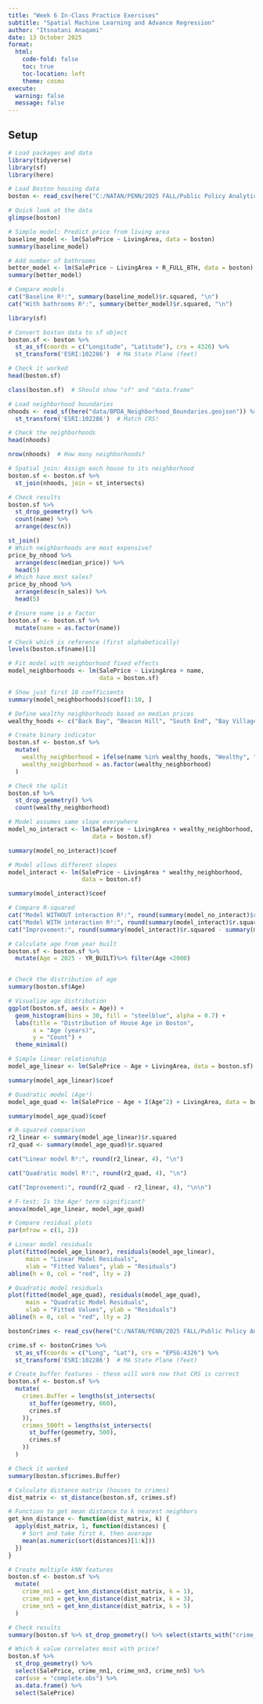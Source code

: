 ```yaml
---
title: "Week 6 In-Class Practice Exercises"
subtitle: "Spatial Machine Learning and Advance Regression"
author: "Itsnatani Anaqami"
date: 13 October 2025
format: 
  html:
    code-fold: false
    toc: true
    toc-location: left
    theme: cosmo
execute:
  warning: false
  message: false
---
```


## Setup
```r
# Load packages and data
library(tidyverse)
library(sf)
library(here)

# Load Boston housing data
boston <- read_csv(here("C:/NATAN/PENN/2025 FALL/Public Policy Analytics/portfolio-setup-itsnatani-humaira/labs/lab4/scripts/data/boston.csv"))

# Quick look at the data
glimpse(boston)

```

```r
# Simple model: Predict price from living area
baseline_model <- lm(SalePrice ~ LivingArea, data = boston)
summary(baseline_model)
```
```r
# Add number of bathrooms
better_model <- lm(SalePrice ~ LivingArea + R_FULL_BTH, data = boston)
summary(better_model)
```
```r
# Compare models
cat("Baseline R²:", summary(baseline_model)$r.squared, "\n")
cat("With bathrooms R²:", summary(better_model)$r.squared, "\n")
```
```r
library(sf)

# Convert boston data to sf object
boston.sf <- boston %>%
  st_as_sf(coords = c("Longitude", "Latitude"), crs = 4326) %>%
  st_transform('ESRI:102286')  # MA State Plane (feet)

# Check it worked
head(boston.sf)
```
```r
class(boston.sf)  # Should show "sf" and "data.frame"
```
```r
# Load neighborhood boundaries
nhoods <- read_sf(here("data/BPDA_Neighborhood_Boundaries.geojson")) %>%
  st_transform('ESRI:102286')  # Match CRS!

# Check the neighborhoods
head(nhoods)

nrow(nhoods)  # How many neighborhoods?

# Spatial join: Assign each house to its neighborhood
boston.sf <- boston.sf %>%
  st_join(nhoods, join = st_intersects)

# Check results
boston.sf %>%
  st_drop_geometry() %>%
  count(name) %>%
  arrange(desc(n))
```


```r
st_join()
# Which neighborhoods are most expensive?
price_by_nhood %>%
  arrange(desc(median_price)) %>%
  head(5)
# Which have most sales?
price_by_nhood %>%
  arrange(desc(n_sales)) %>%
  head(5)
```
```r
# Ensure name is a factor
boston.sf <- boston.sf %>%
  mutate(name = as.factor(name))

# Check which is reference (first alphabetically)
levels(boston.sf$name)[1]

# Fit model with neighborhood fixed effects
model_neighborhoods <- lm(SalePrice ~ LivingArea + name, 
                          data = boston.sf)

# Show just first 10 coefficients
summary(model_neighborhoods)$coef[1:10, ]
```

```r
# Define wealthy neighborhoods based on median prices
wealthy_hoods <- c("Back Bay", "Beacon Hill", "South End", "Bay Village")

# Create binary indicator
boston.sf <- boston.sf %>%
  mutate(
    wealthy_neighborhood = ifelse(name %in% wealthy_hoods, "Wealthy", "Not Wealthy"),
    wealthy_neighborhood = as.factor(wealthy_neighborhood)
  )

# Check the split
boston.sf %>%
  st_drop_geometry() %>%
  count(wealthy_neighborhood)
```


```r
# Model assumes same slope everywhere
model_no_interact <- lm(SalePrice ~ LivingArea + wealthy_neighborhood, 
                        data = boston.sf)

summary(model_no_interact)$coef
```

```r
# Model allows different slopes
model_interact <- lm(SalePrice ~ LivingArea * wealthy_neighborhood, 
                     data = boston.sf)

summary(model_interact)$coef
```

```r
# Compare R-squared
cat("Model WITHOUT interaction R²:", round(summary(model_no_interact)$r.squared, 4), "\n")
cat("Model WITH interaction R²:", round(summary(model_interact)$r.squared, 4), "\n")
cat("Improvement:", round(summary(model_interact)$r.squared - summary(model_no_interact)$r.squared, 4), "\n")
```

```r
# Calculate age from year built
boston.sf <- boston.sf %>%
  mutate(Age = 2025 - YR_BUILT)%>% filter(Age <2000)


# Check the distribution of age
summary(boston.sf$Age)

# Visualize age distribution
ggplot(boston.sf, aes(x = Age)) +
  geom_histogram(bins = 30, fill = "steelblue", alpha = 0.7) +
  labs(title = "Distribution of House Age in Boston",
       x = "Age (years)",
       y = "Count") +
  theme_minimal()
```
```r
# Simple linear relationship
model_age_linear <- lm(SalePrice ~ Age + LivingArea, data = boston.sf)

summary(model_age_linear)$coef
```

```r
# Quadratic model (Age²)
model_age_quad <- lm(SalePrice ~ Age + I(Age^2) + LivingArea, data = boston.sf)

summary(model_age_quad)$coef
```
```r
# R-squared comparison
r2_linear <- summary(model_age_linear)$r.squared
r2_quad <- summary(model_age_quad)$r.squared

cat("Linear model R²:", round(r2_linear, 4), "\n")

cat("Quadratic model R²:", round(r2_quad, 4), "\n")

cat("Improvement:", round(r2_quad - r2_linear, 4), "\n\n")

# F-test: Is the Age² term significant?
anova(model_age_linear, model_age_quad)
```
```r
# Compare residual plots
par(mfrow = c(1, 2))

# Linear model residuals
plot(fitted(model_age_linear), residuals(model_age_linear),
     main = "Linear Model Residuals",
     xlab = "Fitted Values", ylab = "Residuals")
abline(h = 0, col = "red", lty = 2)

# Quadratic model residuals  
plot(fitted(model_age_quad), residuals(model_age_quad),
     main = "Quadratic Model Residuals",
     xlab = "Fitted Values", ylab = "Residuals")
abline(h = 0, col = "red", lty = 2)
```
```r
bostonCrimes <- read_csv(here("C:/NATAN/PENN/2025 FALL/Public Policy Analytics/portfolio-setup-itsnatani-humaira/labs/lab4/scripts/data/bostonCrimes.csv"))

crime.sf <- bostonCrimes %>%
  st_as_sf(coords = c("Long", "Lat"), crs = "EPSG:4326") %>%
  st_transform('ESRI:102286')  # MA State Plane (feet)

# Create buffer features - these will work now that CRS is correct
boston.sf <- boston.sf %>%
  mutate(
    crimes.Buffer = lengths(st_intersects(
      st_buffer(geometry, 660),
      crimes.sf
    )),
    crimes_500ft = lengths(st_intersects(
      st_buffer(geometry, 500),
      crimes.sf
    ))
  )

# Check it worked
summary(boston.sf$crimes.Buffer)
```
```r
# Calculate distance matrix (houses to crimes)
dist_matrix <- st_distance(boston.sf, crimes.sf)

# Function to get mean distance to k nearest neighbors
get_knn_distance <- function(dist_matrix, k) {
  apply(dist_matrix, 1, function(distances) {
    # Sort and take first k, then average
    mean(as.numeric(sort(distances)[1:k]))
  })
}

# Create multiple kNN features
boston.sf <- boston.sf %>%
  mutate(
    crime_nn1 = get_knn_distance(dist_matrix, k = 1),
    crime_nn3 = get_knn_distance(dist_matrix, k = 3),
    crime_nn5 = get_knn_distance(dist_matrix, k = 5)
  )

# Check results
summary(boston.sf %>% st_drop_geometry() %>% select(starts_with("crime_nn")))
```
```r
# Which k value correlates most with price?
boston.sf %>%
  st_drop_geometry() %>%
  select(SalePrice, crime_nn1, crime_nn3, crime_nn5) %>%
  cor(use = "complete.obs") %>%
  as.data.frame() %>%
  select(SalePrice)
```

